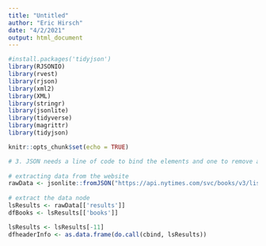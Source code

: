 ```yaml
---
title: "Untitled"
author: "Eric Hirsch"
date: "4/2/2021"
output: html_document
---
```



```r
#install.packages('tidyjson')
library(RJSONIO)
library(rvest)
library(rjson)
library(xml2)
library(XML)
library(stringr)
library(jsonlite)
library(tidyverse)
library(magrittr)
library(tidyjson)
```

```r
knitr::opts_chunk$set(echo = TRUE)
```

```r
# 3. JSON needs a line of code to bind the elements and one to remove a rownames column, but otherwise is straightfoward
  
# extracting data from the website
rawData <- jsonlite::fromJSON("https://api.nytimes.com/svc/books/v3/lists/current/hardcover-nonfiction.json?api-key=U1BE0rsN7a3179DhU43SqV4fyQ1DErzX")
  
# extract the data node
lsResults <- rawData[['results']]
dfBooks <- lsResults[['books']]

lsResults <- lsResults[-11]
dfheaderInfo <- as.data.frame(do.call(cbind, lsResults))

```

